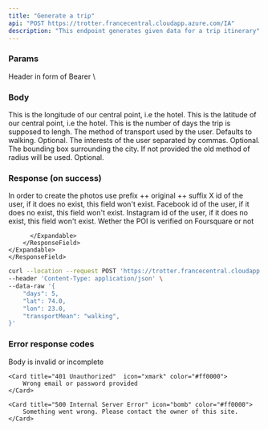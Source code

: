 ```yaml
---
title: "Generate a trip"
api: "POST https://trotter.francecentral.cloudapp.azure.com/IA"
description: "This endpoint generates given data for a trip itinerary"
---
```


### Params

<ParamField type="string" header="Authorization">
    Header in form of Bearer \<jwt\>
</ParamField>

### Body

<ParamField body="lon" type="number" required>
  This is the longitude of our central point, i.e the hotel.
</ParamField>

<ParamField body="lat" type="number" required>
  This is the latitude of our central point, i.e the hotel.
</ParamField>

<ParamField body="days" type="number" required>
  This is the number of days the trip is supposed to lengh.
</ParamField>

<ParamField body="transportMean" type='"driving" | "walking" | "cycling"' default='walking'>
  The method of transport used by the user. Defaults to walking. Optional.
</ParamField>

<ParamField body="interests" type='string'>
  The interests of the user separated by commas. Optional.
</ParamField>

<ParamField body="bbox" type='number[4]'>
  The bounding box surrounding the city. If not provided the old method of radius will be used. Optional.
</ParamField>

### Response (on success)

<ResponseField name="features" type="GeoJsonFeatureCollection object[]">
  <Expandable title="properties">
    <ResponseField name="type" type='"FeatureCollection"'>
    </ResponseField>
    <ResponseField name="features" type="GeoJsonFeature object[]">
    <Expandable title="properties">
        <ResponseField name="type" type='"Feature"'></ResponseField>
        <ResponseField name="id" type="string"></ResponseField>
        <ResponseField name="geometry" type="GeoJsonFeatureGeometry object">
          <Expandable title="properties">
            <ResponseField name="type" type='"Point"'></ResponseField>
            <ResponseField name="coordinates" type="number[]"></ResponseField>
          </Expandable>
        </ResponseField>
        <ResponseField name="properties" type="FoursquarePlace object">
          <Expandable title="properties">
            <ResponseField name="categories" type="FoursquareCategory object[]">
              <Expandable title="properties">
                <ResponseField name="id" type="number"></ResponseField>
                <ResponseField name="name" type="string"></ResponseField>
              </Expandable>
            </ResponseField>
            <ResponseField name="geocodes" type="FoursquareGeocodes object[]">
              <Expandable title="properties">
                <ResponseField name="main" type="FoursquareGeocode">
                  <Expandable title="properties">
                    <ResponseField name="latitude" type="number"></ResponseField>
                    <ResponseField name="longitude" type="number"></ResponseField>
                  </Expandable>
                </ResponseField>
              </Expandable>
            </ResponseField>
            <ResponseField name="location" type="FoursquareLocation object">
              <Expandable>
                <ResponseField name="formatted_address" type="string"></ResponseField>
              </Expandable>
            </ResponseField>
            <ResponseField name="name" type="string"></ResponseField>
            <ResponseField name="photos" type="FoursquarePhoto object[]">
              In order to create the photos use prefix ++ original ++ suffix
              <Expandable>
                <ResponseField name="prefix" type="string"></ResponseField>
                <ResponseField name="suffix" type="string"></ResponseField>
              </Expandable>
            </ResponseField>
            <ResponseField name="social_media" type="FoursquareSocial object">
              <Expandable>
                <ResponseField name="twitter" type="string">X id of the user, if it does no exist, this field won't exist.</ResponseField>
                <ResponseField name="facebook_id" type="string">Facebook id of the user, if it does no exist, this field won't exist.</ResponseField>
                <ResponseField name="instagram" type="string">Instagram id of the user, if it does no exist, this field won't exist.</ResponseField>
              </Expandable>
            </ResponseField>
            <ResponseField name="tel" type="string"></ResponseField>
            <ResponseField name="verified" type="boolean">Wether the POI is verified on Foursquare or not</ResponseField>
            <ResponseField name="website" type="string"></ResponseField>
            <ResponseField name="description" type="string"></ResponseField>
            
          </Expandable>
        </ResponseField>
    </Expandable>
    </ResponseField>
  </Expandable>
</ResponseField>
<ResponseField name="routes" type="GetItinerateResult object[]">
  <Expandable title="properties">
    <ResponseField name="type" type='"FeatureCollection"'>
    </ResponseField>
    <ResponseField name="features" type="GeoJsonFeature object[]">
    <Expandable title="properties">
        <ResponseField name="type" type='"Feature"'>
        </ResponseField>
        <ResponseField name="id" type="string">
        </ResponseField>
        <ResponseField name="geometry" type="GeoJsonFeatureGeometry object">
        <Expandable title="properties">
            <ResponseField name="type" type='"Point"'>
            </ResponseField>
            <ResponseField name="coordinates" type="number[]">
            </ResponseField>
        </Expandable>
        </ResponseField>
        <ResponseField name="properties" type="GeoJsonFeatureProperties object">
        <Expandable title="properties">
            <ResponseField name="name" type="string">
            </ResponseField>
            <ResponseField name="kinds" type="string">
            </ResponseField>
            <ResponseField name="rate" type="number">
            </ResponseField>
        </Expandable>
        </ResponseField>
        <ResponseField name="images" type="string[]">
        </ResponseField>
    </Expandable>
    </ResponseField>
  </Expandable>
</ResponseField>


<RequestExample>

```bash Example Request
curl --location --request POST 'https://trotter.francecentral.cloudapp.azure.com/IA' \
--header 'Content-Type: application/json' \
--data-raw '{
    "days": 5,
    "lat": 74.0,
    "lon": 23.0,
    "transportMean": "walking",
}'
```

</RequestExample>

### Error response codes

<CardGroup cols="2">
    <Card title="400 Bad Request" icon="exclamation" color="#ff0000">
        Body is invalid or incomplete
    </Card>

    <Card title="401 Unauthorized"  icon="xmark" color="#ff0000">
        Wrong email or password provided
    </Card>

    <Card title="500 Internal Server Error" icon="bomb" color="#ff0000">
        Something went wrong. Please contact the owner of this site.
    </Card>
</CardGroup>


